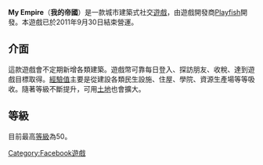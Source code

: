 {{unreferenced|time=2010-05-19T16:07:00+00:00}}
{{NoteTA
| G1 = Games
}}
{{Infobox VG
| title          = My Empire
| image          = 
| caption        = 
| original       = 
| developer      = [[Playfish|Playfish]]
| publisher      = 
| series         = 
| engine         = 
| released       =  
| genre          = 
| modes          = [[線上遊戲|線上遊戲]]
| platforms      = [[Facebook|Facebook]]
| onlinegame     = yes
}}

'''My Empire'''（'''我的帝國'''）是一款城市建築式社交[[游戏|遊戲]]，由遊戲開發商[[Playfish|Playfish]]開發。本遊戲已於2011年9月30日結束營運。
==介面==
這款遊戲會不定期新增各類建築。遊戲幣可靠每日登入、探訪朋友、收稅、達到遊戲目標取得。[[经验值|經驗值]]主要是從建設各類民生設施、住屋、學院、資源生產場等等吸收。隨著等級不斷提升，可用[[土地|土地]]也會擴大。
==等級==
目前最高[[等级制度|等級]]為50。

{{Playfish 遊戲}}

[[Category:Facebook遊戲|Category:Facebook遊戲]]